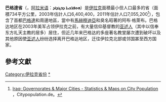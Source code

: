{{Infobox settlement
| official_name          = 巴格達省
| native_name            = محافظة بغداد
| other_name             = 
| settlement_type        = [[伊拉克行政區劃|省]]
| image_skyline          = 
| image_caption          = 
| image_flag             = <!-- 檔案不存在 Flag of Baghdad Governorate.png ，可從英文維基百科取得 -->
| image_seal             = 
| image_shield           = 
| nickname               = 
| motto                  = 
| image_map              = Baghdad in Iraq.svg
| mapsize                = 200px
| map_caption            = 巴格達省
| pushpin_map            = <!-- the name of a location map as per http://en.wikipedia.org/wiki/Template:Location_map -->
| pushpin_label_position = <!-- the position of the pushpin label: left, right, top, bottom, none -->
| coordinates            = {{Coord|33|20|N|44|26|E|type:adm1st|display=inline,title}}
| subdivision_type       = 國家
| subdivision_name       = {{IRQ}}
| established_title      = <!-- settled -->
| established_date       = 
| seat_type              = 首府
| seat                   = [[巴格達|巴格達]]
| government_type        = 
| leader_title           = 
| leader_name            = 
| leader_title1          = 省長<!-- for places with, say, both a mayor and a city manager -->
| leader_name1           = {{link-en|Atwan Al Atwani|Atwan Al Atwani}}
| leader_title2          = {{link-en|巴格達市長列表|List of mayors of Baghdad|巴格達市長}}
| leader_name2           = {{link-en|Zekra Alwach|Zekra Alwach}}
| unit_pref              = <!-- enter imperial, if imperial (metric) is desired -->
| area_footnotes         = 
| area_total_km2         = 204.2
| area_land_km2          = 
| area_water_km2         = 
| area_water_percent     = 
| area_urban_km2         = 500
| area_urban_sq_mi       = 
| area_metro_km2         = 4555
| area_metro_sq_mi       = 
| elevation_footnotes    = <!-- for references: use<ref> </ref> tags -->
| elevation_m            = 
| population_footnotes   = 
| population_total       = 13,932,264
| population_as_of       = 2019年估計
| population_density_km2 = 
| population_urban       = 11,500,000
| population_density_urban_km2 = 
| population_density_urban_sq_mi = 
| population_metro = 13,500,000
| population_density_metro_km2 = 
| population_density_metro_sq_mi = 
| population_note  = 
| blank_name_sec2       = [[人類發展指數|人類發展指數]]（2017年）
| blank_info_sec2       = 0.720<ref name="GlobalDataLab">{{cite web|url=https://hdi.globaldatalab.org/areadata/shdi/|title=Sub-national HDI - Area Database - Global Data Lab|website=hdi.globaldatalab.org|language=en|access-date=2018-09-13|archive-date=2018-09-23|archive-url=https://web.archive.org/web/20180923120638/https://hdi.globaldatalab.org/areadata/shdi/|dead-url=no}}</ref><br/>{{color|#0c0|高}} · {{link-en|伊拉克各省人類發展指數列表|List of Governorates of Iraq by Human Development Index|第1位}}
| timezone         = AST
| utc_offset       = +3
| timezone_DST     = 
| utc_offset_DST   = 
| postal_code_type = <!-- enter ZIP Code, postcode, post code, postal code... -->
| postal_code      = 
| area_code        = 
| website          = {{URL|http://www.baghdad.gov.iq/}}
}}
'''巴格達省'''（{{lang-ar|'''محافظة بغداد'''}}，[[阿拉米语|阿拉米语]]：'''ܗܘܦܪܟܝܐ ܕܒܓܕܐܕ'''）是[[伊拉克|伊拉克]]面積最小但人口最多的省（面積734平方公里，2003年估計人口6,400,400，2011年估計人口7,055,200<ref>[http://www.citypopulation.de/Iraq.html Iraq: Governorates & Major Cities - Statistics & Maps on City Population] {{Wayback|url=http://www.citypopulation.de/Iraq.html |date=20170822145536 }}，Citypopulation.de。</ref>），包含了首都[[巴格達|巴格達]]和周邊地區，當中有[[馬赫穆迪亞|馬赫穆迪亞]]和臭名昭著的阿布·格萊布。巴格达地区在2003年美军占领伊拉克之前，有大量信仰基督教的[[亚述人|亚述人]]（其中以信奉东方礼天主教的居多）居住，但近几年来巴格达的多座著名教堂屡次遭到破坏以及其他原因使[[亚述人|亚述人]]纷纷选择离开巴格达地区，迁往伊拉克北部或邻国甚至西方国家。

==參考文獻==
{{Reflist}}

{{Iraq}}

[[Category:伊拉克省份|Category:伊拉克省份]]
[[Category:巴格达省|*]]